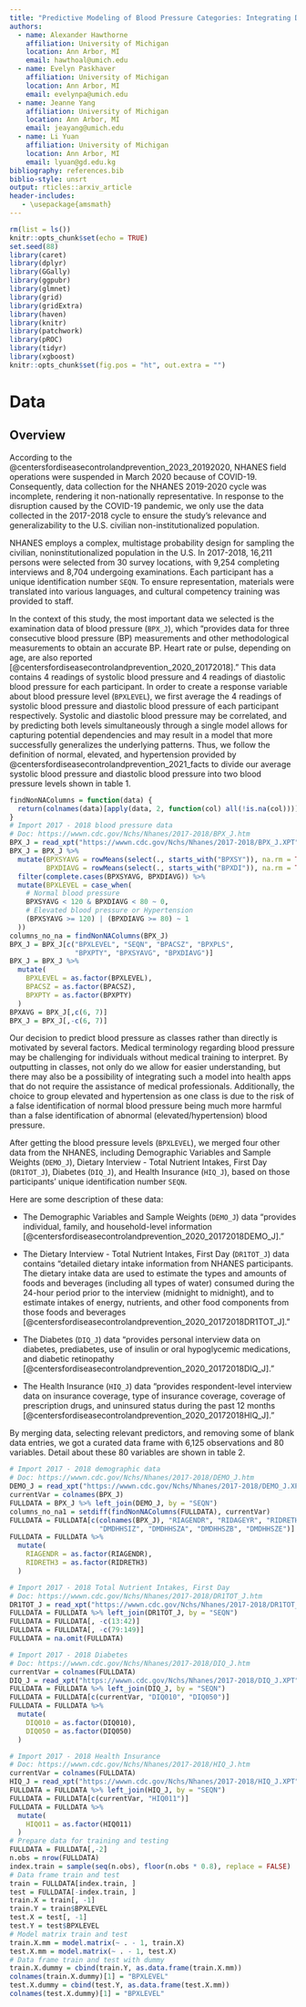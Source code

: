 ```yaml
---
title: "Predictive Modeling of Blood Pressure Categories: Integrating Demographic and Dietary Factors for Personalized Management"
authors:
  - name: Alexander Hawthorne
    affiliation: University of Michigan
    location: Ann Arbor, MI
    email: hawthoal@umich.edu
  - name: Evelyn Paskhaver
    affiliation: University of Michigan
    location: Ann Arbor, MI
    email: evelynpa@umich.edu
  - name: Jeanne Yang
    affiliation: University of Michigan
    location: Ann Arbor, MI
    email: jeayang@umich.edu
  - name: Li Yuan
    affiliation: University of Michigan
    location: Ann Arbor, MI
    email: lyuan@gd.edu.kg
bibliography: references.bib
biblio-style: unsrt
output: rticles::arxiv_article
header-includes:
   - \usepackage{amsmath}
---
```


```r
rm(list = ls())
knitr::opts_chunk$set(echo = TRUE)
set.seed(88)
library(caret)
library(dplyr)
library(GGally)
library(ggpubr)
library(glmnet)
library(grid)
library(gridExtra)
library(haven)
library(knitr)
library(patchwork)
library(pROC)
library(tidyr)
library(xgboost)
knitr::opts_chunk$set(fig.pos = "ht", out.extra = "")
```

# Data

## Overview

According to the @centersfordiseasecontrolandprevention_2023_20192020, NHANES field operations were suspended in March 2020 because of COVID-19. Consequently, data collection for the NHANES 2019-2020 cycle was incomplete, rendering it non-nationally representative. In response to the disruption caused by the COVID-19 pandemic, we only use the data collected in the 2017-2018 cycle to ensure the study's relevance and generalizability to the U.S. civilian non-institutionalized population. 

NHANES employs a complex, multistage probability design for sampling the civilian, noninstitutionalized population in the U.S. In 2017-2018, 16,211 persons were selected from 30 survey locations, with 9,254 completing interviews and 8,704 undergoing examinations. Each participant has a unique identification number `SEQN`. To ensure representation, materials were translated into various languages, and cultural competency training was provided to staff.

In the context of this study, the most important data we selected is the examination data of blood pressure (`BPX_J`), which "provides data for three consecutive blood pressure (BP) measurements and other methodological measurements to obtain an accurate BP. Heart rate or pulse, depending on age, are also reported [@centersfordiseasecontrolandprevention_2020_20172018]." This data contains 4 readings of systolic blood pressure and 4 readings of diastolic blood pressure for each participant. In order to create a response variable about blood pressure level (`BPXLEVEL`), we first average the 4 readings of systolic blood pressure and diastolic blood pressure of each participant respectively. Systolic and diastolic blood pressure may be correlated, and by predicting both levels simultaneously through a single model allows for capturing potential dependencies and may result in a model that more successfully generalizes the underlying patterns. Thus, we follow the definition of normal, elevated, and hypertension provided by @centersfordiseasecontrolandprevention_2021_facts to divide our average systolic blood pressure and diastolic blood pressure into two blood pressure levels shown in table 1.

```r
findNonNAColumns = function(data) {
  return(colnames(data)[apply(data, 2, function(col) all(!is.na(col)))])
}
# Import 2017 - 2018 blood pressure data
# Doc: https://wwwn.cdc.gov/Nchs/Nhanes/2017-2018/BPX_J.htm
BPX_J = read_xpt("https://wwwn.cdc.gov/Nchs/Nhanes/2017-2018/BPX_J.XPT")
BPX_J = BPX_J %>%
  mutate(BPXSYAVG = rowMeans(select(., starts_with("BPXSY")), na.rm = TRUE),
         BPXDIAVG = rowMeans(select(., starts_with("BPXDI")), na.rm = TRUE)) %>%
  filter(complete.cases(BPXSYAVG, BPXDIAVG)) %>%
  mutate(BPXLEVEL = case_when(
    # Normal blood pressure
    BPXSYAVG < 120 & BPXDIAVG < 80 ~ 0,
    # Elevated blood pressure or Hypertension
    (BPXSYAVG >= 120) | (BPXDIAVG >= 80) ~ 1
  ))
columns_no_na = findNonNAColumns(BPX_J)
BPX_J = BPX_J[c("BPXLEVEL", "SEQN", "BPACSZ", "BPXPLS",
                "BPXPTY", "BPXSYAVG", "BPXDIAVG")]
BPX_J = BPX_J %>%
  mutate(
    BPXLEVEL = as.factor(BPXLEVEL),
    BPACSZ = as.factor(BPACSZ),
    BPXPTY = as.factor(BPXPTY)
  )
BPXAVG = BPX_J[,c(6, 7)]
BPX_J = BPX_J[,-c(6, 7)]
```

\begin{table}[ht]
  \caption{Blood Pressure Levels Divided by Systolic and Diastolic Blood Pressure}
  \centering
  \begin{tabular}{llll}
    \toprule
    Blood Pressure Levels & Systolic Blood Pressure &  & Diastolic Blood Pressure \\
    \midrule
    Normal (\texttt{BPXLEVEL} = 0)              & $<$ 120 mmHg            & and & $<$ 80 mmHg          \\
    Elevated or Hypertension (\texttt{BPXLEVEL} = 1)        & $\geq$ 120 mmHg         & or  & $\geq$ 80 mmHg        \\
    \bottomrule
  \end{tabular}
  \label{tab:blood_pressure}
\end{table}

Our decision to predict blood pressure as classes rather than directly is motivated by several factors. Medical terminology regarding blood pressure may be challenging for individuals without medical training to interpret. By outputting in classes, not only do we allow for easier understanding, but there may also be a possibility of integrating such a model into health apps that do not require the assistance of medical professionals. Additionally, the choice to group elevated and hypertension as one class is due to the risk of a false identification of normal blood pressure being much more harmful than a false identification of abnormal (elevated/hypertension) blood pressure.

After getting the blood pressure levels (`BPXLEVEL`), we merged four other data from the NHANES, including Demographic Variables and Sample Weights (`DEMO_J`), Dietary Interview - Total Nutrient Intakes, First Day (`DR1TOT_J`), Diabetes (`DIQ_J`), and Health Insurance (`HIQ_J`), based on those participants' unique identification number `SEQN`. 

Here are some description of these data:

- The Demographic Variables and Sample Weights (`DEMO_J`) data "provides individual, family, and household-level information  [@centersfordiseasecontrolandprevention_2020_20172018DEMO_J]." 

- The Dietary Interview - Total Nutrient Intakes, First Day (`DR1TOT_J`) data contains "detailed dietary intake information from NHANES participants. The dietary intake data are used to estimate the types and amounts of foods and beverages (including all types of water) consumed during the 24-hour period prior to the interview (midnight to midnight), and to estimate intakes of energy, nutrients, and other food components from those foods and beverages [@centersfordiseasecontrolandprevention_2020_20172018DR1TOT_J]."

- The Diabetes (`DIQ_J`) data "provides personal interview data on diabetes, prediabetes, use of insulin or oral hypoglycemic medications, and diabetic retinopathy [@centersfordiseasecontrolandprevention_2020_20172018DIQ_J]."

- The Health Insurance (`HIQ_J`) data "provides respondent-level interview data on insurance coverage, type of insurance coverage, coverage of prescription drugs, and uninsured status during the past 12 months [@centersfordiseasecontrolandprevention_2020_20172018HIQ_J]."

By merging data, selecting relevant predictors, and removing some of blank data entries, we got a curated data frame with 6,125 observations and 80 variables. Detail about these 80 variables are shown in table 2.

```r
# Import 2017 - 2018 demographic data
# Doc: https://wwwn.cdc.gov/Nchs/Nhanes/2017-2018/DEMO_J.htm
DEMO_J = read_xpt("https://wwwn.cdc.gov/Nchs/Nhanes/2017-2018/DEMO_J.XPT")
currentVar = colnames(BPX_J)
FULLDATA = BPX_J %>% left_join(DEMO_J, by = "SEQN")
columns_no_na1 = setdiff(findNonNAColumns(FULLDATA), currentVar)
FULLDATA = FULLDATA[c(colnames(BPX_J), "RIAGENDR", "RIDAGEYR", "RIDRETH3", 
                      "DMDHHSIZ", "DMDHHSZA", "DMDHHSZB", "DMDHHSZE")]
FULLDATA = FULLDATA %>%
  mutate(
    RIAGENDR = as.factor(RIAGENDR),
    RIDRETH3 = as.factor(RIDRETH3)
  )

# Import 2017 - 2018 Total Nutrient Intakes, First Day
# Doc: https://wwwn.cdc.gov/Nchs/Nhanes/2017-2018/DR1TOT_J.htm
DR1TOT_J = read_xpt("https://wwwn.cdc.gov/Nchs/Nhanes/2017-2018/DR1TOT_J.XPT")
FULLDATA = FULLDATA %>% left_join(DR1TOT_J, by = "SEQN")
FULLDATA = FULLDATA[, -c(13:42)]
FULLDATA = FULLDATA[, -c(79:149)]
FULLDATA = na.omit(FULLDATA)

# Import 2017 - 2018 Diabetes
# Doc: https://wwwn.cdc.gov/Nchs/Nhanes/2017-2018/DIQ_J.htm
currentVar = colnames(FULLDATA)
DIQ_J = read_xpt("https://wwwn.cdc.gov/Nchs/Nhanes/2017-2018/DIQ_J.XPT")
FULLDATA = FULLDATA %>% left_join(DIQ_J, by = "SEQN")
FULLDATA = FULLDATA[c(currentVar, "DIQ010", "DIQ050")]
FULLDATA = FULLDATA %>%
  mutate(
    DIQ010 = as.factor(DIQ010),
    DIQ050 = as.factor(DIQ050)
  )

# Import 2017 - 2018 Health Insurance
# Doc: https://wwwn.cdc.gov/Nchs/Nhanes/2017-2018/HIQ_J.htm
currentVar = colnames(FULLDATA)
HIQ_J = read_xpt("https://wwwn.cdc.gov/Nchs/Nhanes/2017-2018/HIQ_J.XPT")
FULLDATA = FULLDATA %>% left_join(HIQ_J, by = "SEQN")
FULLDATA = FULLDATA[c(currentVar, "HIQ011")]
FULLDATA = FULLDATA %>%
  mutate(
    HIQ011 = as.factor(HIQ011)
  )
# Prepare data for training and testing
FULLDATA = FULLDATA[,-2]
n.obs = nrow(FULLDATA)
index.train = sample(seq(n.obs), floor(n.obs * 0.8), replace = FALSE)
# Data frame train and test
train = FULLDATA[index.train, ]
test = FULLDATA[-index.train, ]
train.X = train[, -1]
train.Y = train$BPXLEVEL
test.X = test[, -1]
test.Y = test$BPXLEVEL
# Model matrix train and test
train.X.mm = model.matrix(~ . - 1, train.X)
test.X.mm = model.matrix(~ . - 1, test.X)
# Data frame train and test with dummy
train.X.dummy = cbind(train.Y, as.data.frame(train.X.mm))
colnames(train.X.dummy)[1] = "BPXLEVEL"
test.X.dummy = cbind(test.Y, as.data.frame(test.X.mm))
colnames(test.X.dummy)[1] = "BPXLEVEL"
```

<!-- \begin{table}[ht] -->
<!--   \caption{Variable Names and Labels in the Curated Data Frame} -->
<!--   \centering -->
<!--   \begin{tabular}{p{1.45cm}p{4cm}p{1.55cm}|p{1.45cm}p{4cm}p{1.55cm}} -->
<!--     \toprule -->
<!--     Name & Label & Source & Name & Label & Source \\ -->
<!--     \midrule -->
<!--     \texttt{BPXLEVEL} & Blood pressure levels & Derived & \texttt{BPACSZ} & Coded cuff size & \texttt{BPX\textunderscore J} \\ -->
<!--     \texttt{BPXPLS} & 60 sec. pulse & \texttt{BPX\textunderscore J} & \texttt{BPXPTY} & Pulse type & \texttt{BPX\textunderscore J} \\ -->
<!--     \texttt{RIAGENDR} & Gender & \texttt{DEMO\textunderscore J} & \texttt{RIDAGEYR} & Age in years at screening & \texttt{DEMO\textunderscore J} \\ -->
<!--     \texttt{RIDRETH3} & Race / Hispanic origin w/ NH Asian & \texttt{DEMO\textunderscore J} & \texttt{DMDHHSIZ} & Total number of people in the Household & \texttt{DEMO\textunderscore J} \\ -->
<!--     \texttt{DMDHHSZA} & Number of children 5 years or younger in HH & \texttt{DEMO\textunderscore J} & \texttt{DMDHHSZB} & Number of children 6-17 years old in HH & \texttt{DEMO\textunderscore J} \\ -->
<!--     \texttt{DMDHHSZE} & Number of adults 60 years or older in HH & \texttt{DEMO\textunderscore J} & \texttt{DR1TNUMF} & Number of foods / beverages reported & \texttt{DR1TOT\textunderscore J} \\ -->
<!--     \texttt{DR1TKCAL} & Energy (kcal) & \texttt{DR1TOT\textunderscore J} & \texttt{DR1TPROT} & Protein (gm) & \texttt{DR1TOT\textunderscore J} \\ -->
<!--     \texttt{DR1TCARB} & Carbohydrate (gm) & \texttt{DR1TOT\textunderscore J} & \texttt{DR1TSUGR} & Total sugars (gm) & \texttt{DR1TOT\textunderscore J} \\ -->
<!--     \texttt{DR1TFIBE} & Dietary fiber (gm) & \texttt{DR1TOT\textunderscore J} & \texttt{DR1TTFAT} & Total fat (gm) & \texttt{DR1TOT\textunderscore J} \\ -->
<!--     \texttt{DR1TSFAT} & Total saturated fatty acids (gm) & \texttt{DR1TOT\textunderscore J} & \texttt{DR1TMFAT} & Total monounsaturated fatty acids (gm) & \texttt{DR1TOT\textunderscore J} \\ -->
<!--     \texttt{DR1TPFAT} & Total polyunsaturated fatty acids (gm) & \texttt{DR1TOT\textunderscore J} & \texttt{DR1TCHOL} & Cholesterol (mg) & \texttt{DR1TOT\textunderscore J} \\ -->
<!--     \texttt{DR1TATOC} & Vitamin E as alpha-tocopherol (mg) & \texttt{DR1TOT\textunderscore J} & \texttt{DR1TATOA} & Added alpha-tocopherol (Vitamin E) (mg) & \texttt{DR1TOT\textunderscore J} \\ -->
<!--     \texttt{DR1TRET} & Retinol (mcg) & \texttt{DR1TOT\textunderscore J} & \texttt{DR1TVARA} & Vitamin A, RAE (mcg) & \texttt{DR1TOT\textunderscore J} \\ -->
<!--     \texttt{DR1TACAR} & Alpha-carotene (mcg) & \texttt{DR1TOT\textunderscore J} & \texttt{DR1TBCAR} & Beta-carotene (mcg) & \texttt{DR1TOT\textunderscore J} \\ -->
<!--     \texttt{DR1TCRYP} & Beta-cryptoxanthin (mcg) & \texttt{DR1TOT\textunderscore J} & \texttt{DR1TLYCO} & Lycopene (mcg) & \texttt{DR1TOT\textunderscore J} \\ -->
<!--     \texttt{DR1TLZ} & Lutein + zeaxanthin (mcg) & \texttt{DR1TOT\textunderscore J} & \texttt{DR1TVB1} & Thiamin (Vitamin B1) (mg) & \texttt{DR1TOT\textunderscore J} \\ -->
<!--     \texttt{DR1TVB2} & Riboflavin (Vitamin B2) (mg) & \texttt{DR1TOT\textunderscore J} & \texttt{DR1TNIAC} & Niacin (mg) & \texttt{DR1TOT\textunderscore J} \\ -->
<!--     \texttt{DR1TVB6} & Vitamin B6 (mg) & \texttt{DR1TOT\textunderscore J} & \texttt{DR1TFOLA} & Total folate (mcg) & \texttt{DR1TOT\textunderscore J} \\ -->
<!--     \texttt{DR1TFA} & Folic acid (mcg) & \texttt{DR1TOT\textunderscore J} & \texttt{DR1TFF} & Food folate (mcg) & \texttt{DR1TOT\textunderscore J} \\ -->
<!--     \texttt{DR1TFDFE} & Folate, DFE (mcg) & \texttt{DR1TOT\textunderscore J} & \texttt{DR1TCHL} & Total choline (mg) & \texttt{DR1TOT\textunderscore J} \\ -->
<!--     \texttt{DR1TVB12} & Vitamin B12 (mcg) & \texttt{DR1TOT\textunderscore J} & \texttt{DR1TB12A} & Added vitamin B12 (mcg) & \texttt{DR1TOT\textunderscore J} \\ -->
<!--     \texttt{DR1TVC} & Vitamin C (mg) & \texttt{DR1TOT\textunderscore J} & \texttt{DR1TVD} & Vitamin D (D2 + D3) (mcg) & \texttt{DR1TOT\textunderscore J} \\ -->
<!--     \texttt{DR1TVK} & Vitamin K (mcg) & \texttt{DR1TOT\textunderscore J} & \texttt{DR1TCALC} & Calcium (mg) & \texttt{DR1TOT\textunderscore J} \\ -->
<!--     \texttt{DR1TPHOS} & Phosphorus (mg) & \texttt{DR1TOT\textunderscore J} & \texttt{DR1TMAGN} & Magnesium (mg) & \texttt{DR1TOT\textunderscore J} \\ -->
<!--     \texttt{DR1TIRON} & Iron (mg) & \texttt{DR1TOT\textunderscore J} & \texttt{DR1TZINC} & Zinc (mg) & \texttt{DR1TOT\textunderscore J} \\ -->
<!--     \texttt{DR1TCOPP} & Copper (mg) & \texttt{DR1TOT\textunderscore J} & \texttt{DR1TSODI} & Sodium (mg) & \texttt{DR1TOT\textunderscore J} \\ -->
<!--     \texttt{DR1TPOTA} & Potassium (mg) & \texttt{DR1TOT\textunderscore J} & \texttt{DR1TSELE} & Selenium (mcg) & \texttt{DR1TOT\textunderscore J} \\ -->
<!--     \texttt{DR1TCAFF} & Caffeine (mg) & \texttt{DR1TOT\textunderscore J} & \texttt{DR1TTHEO} & Theobromine (mg) & \texttt{DR1TOT\textunderscore J} \\ -->
<!--     \texttt{DR1TALCO} & Alcohol (gm) & \texttt{DR1TOT\textunderscore J} & \texttt{DR1TMOIS} & Moisture (gm) & \texttt{DR1TOT\textunderscore J} \\ -->
<!--     \texttt{DR1TS040} & SFA 4:0 (Butanoic) (gm) & \texttt{DR1TOT\textunderscore J} & \texttt{DR1TS060} & SFA 6:0 (Hexanoic) (gm) & \texttt{DR1TOT\textunderscore J} \\ -->
<!--     \texttt{DR1TS080} & SFA 8:0 (Octanoic) (gm) & \texttt{DR1TOT\textunderscore J} & \texttt{DR1TS100} & SFA 10:0 (Decanoic) (gm) & \texttt{DR1TOT\textunderscore J} \\ -->
<!--     \texttt{DR1TS120} & SFA 12:0 (Dodecanoic) (gm) & \texttt{DR1TOT\textunderscore J} & \texttt{DR1TS140} & SFA 14:0 (Tetradecanoic) (gm) & \texttt{DR1TOT\textunderscore J} \\ -->
<!--     \texttt{DR1TS160} & SFA 16:0 (Hexadecanoic) (gm) & \texttt{DR1TOT\textunderscore J} & \texttt{DR1TS180} & SFA 18:0 (Octadecanoic) (gm) & \texttt{DR1TOT\textunderscore J} \\ -->
<!--   \end{tabular} -->
<!--   \label{tab:variable_list1} -->
<!-- \end{table} -->

<!-- \begin{center} -->
<!-- Table 2 (Continue): Variable Names and Labels in the Curated Data Frame -->
<!-- \end{center} -->

<!-- \begin{table}[ht] -->
<!--   \centering -->
<!--   \begin{tabular}{p{1.45cm}p{4cm}p{1.55cm}|p{1.45cm}p{4cm}p{1.55cm}} -->
<!--     \toprule -->
<!--     Name & Label & Source & Name & Label & Source \\ -->
<!--     \midrule -->
<!--     \texttt{DR1TM161} & MFA 16:1 (Hexadecenoic) (gm) & \texttt{DR1TOT\textunderscore J} & \texttt{DR1TM181} & MFA 18:1 (Octadecenoic) (gm) & \texttt{DR1TOT\textunderscore J} \\ -->
<!--     \texttt{DR1TM201} & MFA 20:1 (Eicosenoic) (gm) & \texttt{DR1TOT\textunderscore J} & \texttt{DR1TM221} & MFA 22:1 (Docosenoic) (gm) & \texttt{DR1TOT\textunderscore J} \\ -->
<!--     \texttt{DR1TP182} & PFA 18:2 (Octadecadienoic) (gm) & \texttt{DR1TOT\textunderscore J} & \texttt{DR1TP183} & PFA 18:3 (Octadecatrienoic) (gm) & \texttt{DR1TOT\textunderscore J} \\ -->
<!--     \texttt{DR1TP184} & PFA 18:4 (Octadecatetraenoic) (gm) & \texttt{DR1TOT\textunderscore J} & \texttt{DR1TP204} & PFA 20:4 (Eicosatetraenoic) (gm) & \texttt{DR1TOT\textunderscore J} \\ -->
<!--     \texttt{DR1TP205} & PFA 20:5 (Eicosapentaenoic) (gm) & \texttt{DR1TOT\textunderscore J} & \texttt{DR1TP225} & PFA 22:5 (Docosapentaenoic) (gm) & \texttt{DR1TOT\textunderscore J} \\ -->
<!--     \texttt{DR1TP226} & PFA 22:6 (Docosahexaenoic) (gm) & \texttt{DR1TOT\textunderscore J} & \texttt{DIQ010} & Doctor told you have diabetes & \texttt{DIQ\textunderscore J} \\ -->
<!--     \texttt{DIQ050} & Taking insulin now & \texttt{DIQ\textunderscore J} & \texttt{HIQ011} & Covered by health insurance & \texttt{HIQ\textunderscore J} \\ -->
<!--     \bottomrule -->
<!--   \end{tabular} -->
<!--   \label{tab:variable_list2} -->
<!-- \end{table} -->